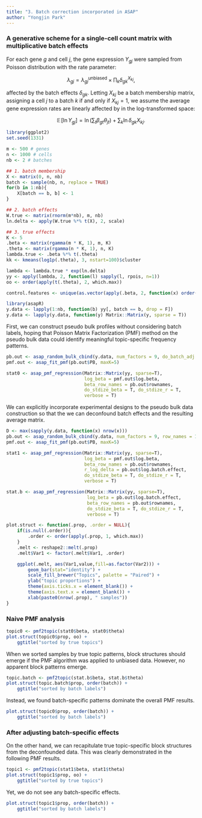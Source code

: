 ```yaml
---
title: "3. Batch correction incorporated in ASAP"
author: "Yongjin Park"
---
```


### A generative scheme for a single-cell count matrix with multiplicative batch effects

For each gene $g$ and cell $j$, the gene expression $Y_{gj}$ were sampled from Poisson distribution with the rate parameter:

$$\lambda_{gj} = \lambda_{gj}^{\textsf{unbiased}} \times \prod_{k} \delta_{gk}^{X_{kj}},$$

affected by the batch effects $\delta_{gk}$. Letting $X_{kj}$ be a batch membership matrix, assigning a cell $j$ to a batch $k$ if and only if $X_{kj}=1$, we assume the average gene expression rates are linearly affected by in the log-transformed space:

$$\mathbb{E}\!\left[\ln Y_{gj}\right] = \ln \left( \sum_{t} \beta_{gt} \theta_{jt} \right) + \sum_{k} \ln\delta_{gk} X_{kj}.$$


```r
library(ggplot2)
set.seed(1331)

m <- 500 # genes
n <- 1000 # cells
nb <- 2 # batches

## 1. batch membership
X <- matrix(0, n, nb)
batch <- sample(nb, n, replace = TRUE)
for(b in 1:nb){
    X[batch == b, b] <- 1
}

## 2. batch effects
W.true <- matrix(rnorm(m*nb), m, nb)
ln.delta <- apply(W.true %*% t(X), 2, scale)

## 3. true effects
K <- 5
.beta <- matrix(rgamma(m * K, 1), m, K)
.theta <- matrix(rgamma(n * K, 1), n, K)
lambda.true <- .beta %*% t(.theta)
kk <- kmeans(log1p(.theta), 3, nstart=100)$cluster

lambda <- lambda.true * exp(ln.delta)
yy <- apply(lambda, 2, function(l) sapply(l, rpois, n=1))
oo <- order(apply(t(.theta), 2, which.max))

control.features <- unique(as.vector(apply(.beta, 2, function(x) order(x)[1:100])))
```

```r
library(asapR)
y.data <- lapply(1:nb, function(b) yy[, batch == b, drop = F])
y.data <- lapply(y.data, function(y) Matrix::Matrix(y, sparse = T))
```

First, we can construct pseudo bulk profiles without considering batch labels, hoping that Poisson Matrix Factorization (PMF) method on the pseudo bulk data could identify meaningful topic-specific frequency patterns.

```r
pb.out <- asap_random_bulk_cbind(y.data, num_factors = 9, do_batch_adj = F)
pmf.out <- asap_fit_pmf(pb.out$PB, maxK=5)

stat0 <- asap_pmf_regression(Matrix::Matrix(yy, sparse=T),
                             log_beta = pmf.out$log.beta,
                             beta_row_names = pb.out$rownames,
                             do_stdize_beta = T, do_stdize_r = T,
                             verbose = T)
```

We can explicitly incorporate experimental designs to the pseudo bulk data construction so that the we can deconfound batch effects and the resulting average matrix.

```r
D <- max(sapply(y.data, function(x) nrow(x)))
pb.out <- asap_random_bulk_cbind(y.data, num_factors = 9, row_names = 1:D, control_features = control.features)
pmf.out <- asap_fit_pmf(pb.out$PB, maxK=5)

stat1 <- asap_pmf_regression(Matrix::Matrix(yy, sparse=T),
                             log_beta = pmf.out$log.beta,
                             beta_row_names = pb.out$rownames,
                             r_log_delta = pb.out$log.batch.effect,
                             do_stdize_beta = T, do_stdize_r = T,
                             verbose = T)

stat.b <- asap_pmf_regression(Matrix::Matrix(yy, sparse=T),
                              log_beta = pb.out$log.batch.effect,
                              beta_row_names = pb.out$rownames,
                              do_stdize_beta = T, do_stdize_r = T,
                              verbose = T)
```

```r
plot.struct <- function(.prop, .order = NULL){
    if(is.null(.order)){
        .order <- order(apply(.prop, 1, which.max))
    }
    .melt <- reshape2::melt(.prop)
    .melt$Var1 <- factor(.melt$Var1, .order)

    ggplot(.melt, aes(Var1,value,fill=as.factor(Var2))) +
        geom_bar(stat="identity") +
        scale_fill_brewer("Topics", palette = "Paired") +
        ylab("topic proportions") +
        theme(axis.ticks.x = element_blank()) +
        theme(axis.text.x = element_blank()) +
        xlab(paste0(nrow(.prop), " samples"))
}
```

### Naive PMF analysis

```r
topic0 <- pmf2topic(stat0$beta, stat0$theta)
plot.struct(topic0$prop, oo) +
    ggtitle("sorted by true topics")
```

When we sorted samples by true topic patterns, block structures should emerge if the PMF algorithm was applied to unbiased data. However, no apparent block patterns emerge.

```r
topic.batch <- pmf2topic(stat.b$beta, stat.b$theta)
plot.struct(topic.batch$prop, order(batch)) +
    ggtitle("sorted by batch labels")
```

Instead, we found batch-specific patterns dominate the overall PMF results. 

```r
plot.struct(topic0$prop, order(batch)) +
    ggtitle("sorted by batch labels")
```

### After adjusting batch-specific effects

On the other hand, we can recapitulate true topic-specific block structures from the deconfounded data. This was clearly demonstrated in the following PMF results.

```r
topic1 <- pmf2topic(stat1$beta, stat1$theta)
plot.struct(topic1$prop, oo) +
    ggtitle("sorted by true topics")
```

Yet, we do not see any batch-specific effects.

```r
plot.struct(topic1$prop, order(batch)) +
    ggtitle("sorted by batch labels")
```
